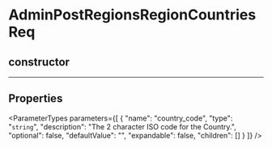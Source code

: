 
# AdminPostRegionsRegionCountriesReq

## constructor

___

## Properties

<ParameterTypes parameters={[
  {
    "name": "country_code",
    "type": "`string`",
    "description": "The 2 character ISO code for the Country.",
    "optional": false,
    "defaultValue": "",
    "expandable": false,
    "children": []
  }
]} />

